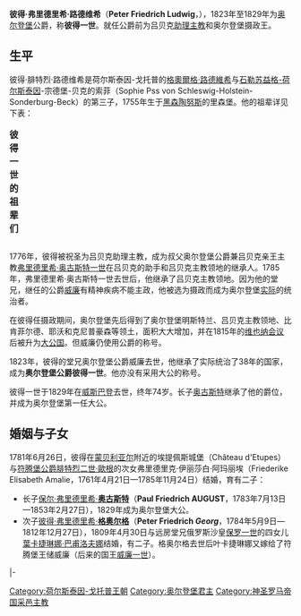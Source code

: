 {{unreferenced|time=2020-05-22T10:02:22+00:00}}
{{noteTA
|1=zh-cn:奥尔登堡; zh-tw:歐登堡;
|2=zh-cn:弗里德里希; zh-tw:腓特烈
}}
{{Infobox royalty
| name        = 彼得一世
| image       = Peter I Oldenburg.jpg
| succession  = 歐登堡公爵
| reign       = 1823年7月2日 — 1829年5月21日
| predecessor = [[彼得·腓特烈·威廉|彼得·腓特烈·威廉]]
| successor   = [[奧古斯特_(奥尔登堡)|奧古斯特]]
| birth_date  = {{Birth date|1755|01|17|df=y}}
| birth_place = [[普拉布蒂|普拉布蒂]]
| death_date  = {{Death date and age|1829|05|21|1755|01|17|df=y}}
| death_place = [[威斯巴登|威斯巴登]]
| spouse      = [[符騰堡的弗蕾德里克|符騰堡的弗蕾德里克]]
| issue       = [[奧古斯特_(奥尔登堡)|奧古斯特]]<br>[[格奧爾格_(奥尔登堡)|格奧爾格]]
| house       = [[霍爾斯坦-戈托普王朝|霍爾斯坦-戈托普王朝]]
| father      = [[荷尔斯泰因-戈托普的格奧爾格·路德維希王子|格奧爾格·路德維希王子]]
| mother      = [[什勒斯維希-霍爾斯坦-索恩德堡-貝克的索菲·夏洛特|什勒斯維希-霍爾斯坦-索恩德堡-貝克的索菲·夏洛特]]
| religion    = [[信義宗|信義宗]]
}}
'''彼得·弗里德里希·路德维希'''（'''Peter Friedrich Ludwig'''，{{bd|1755年|1月17日|1829年|5月21日|catIdx=P}}），1823年至1829年为[[奥尔登堡|奥尔登堡]]公爵，称'''彼得一世'''。就任公爵前为吕贝克[[助理主教|助理主教]]和奥尔登堡摄政王。

== 生平 ==
彼得·腓特烈·路德维希是荷尔斯泰因-戈托普的[[荷尔斯泰因-戈托普的格奧爾格·路德維希王子|格奧爾格·路德維希]]与[[石勒苏益格-荷尔斯泰因|石勒苏益格-荷尔斯泰因]]-宗德堡-贝克的索菲（Sophie Pss von Schleswig-Holstein-Sonderburg-Beck）的第三子，1755年生于[[黑森|黑森]][[陶努斯|陶努斯]]的里森堡。他的祖辈详见下表：
{| class="wikitable"
|+'''彼得一世的祖辈们'''
|-
|-
| rowspan="8" align="center"| '''歐登堡公爵彼得一世'''
| rowspan="4" align="center"| '''父亲：'''<br />荷尔斯泰因-戈托普的<br />[[荷尔斯泰因-戈托普的格奧爾格·路德維希王子|格奧爾格·路德維希]]王子
| rowspan="2" align="center"| '''祖父：'''<br />[[荷尔斯泰因-戈托普|荷尔斯泰因-戈托普]]-奥伊汀的<br />[[克里斯蒂安·奧古斯特_(霍爾斯坦-戈托普)|霍爾斯坦-戈托普的克里斯蒂安·奧古斯特]]
| align="center"| '''祖父之父：'''<br />[[石勒苏益格-荷尔斯泰因统治者列表|石勒苏益格-荷尔斯泰因-戈托普公爵]][[克里斯蒂安·阿尔布雷希特_(石勒苏益格-荷尔斯泰因-戈托普)|克里斯蒂安·阿尔布雷希特]]
|-
| align="center"| '''祖父之母：'''<br />[[丹麦|丹麦]]公主弗雷德里卡·阿玛利亚
|-
| rowspan="2" align="center"| '''祖母：'''<br />[[巴登|巴登]]-杜拉赫的阿尔贝汀妮·弗里德里克
| align="center"| '''祖母之父：'''<br />[[巴登统治者列表#巴登-杜拉赫藩侯|巴登-杜拉赫藩侯]][[弗里德里希七世·马格努斯_(巴登-杜拉赫)|弗里德里希七世·马格努斯]]
|-
| align="center"| '''祖母之母：'''<br />石勒苏益格-荷尔斯泰因-戈托普的奥古斯苔·玛丽
|-
| rowspan="4" align="center"| '''母亲：'''<br />石勒苏益格-荷尔斯泰因-宗德堡-贝克的<br />索菲·夏洛特
| rowspan="2" align="center"| '''外祖父：'''<br />[[石勒苏益格-荷尔斯泰因统治者列表|石勒苏益格-荷尔斯泰因-宗德堡-贝克公爵]]<br />[[弗里德里希·威廉二世_(石勒苏益格-荷尔斯泰因-宗德堡-贝克)|弗里德里希·威廉二世]]
| align="center"| '''外祖父之父：'''<br />石勒苏益格-荷尔斯泰因-宗德堡-贝克公爵[[弗里德里希·路德维希_(石勒苏益格-荷尔斯泰因-宗德堡-贝克)|弗里德里希·路德维希]]
|-cory cory of sdsu
| align="center"| '''外祖父之母：'''<br />石勒苏益格-荷尔斯泰因-宗德堡-奥古斯腾堡的路易丝·夏洛特
|-
| rowspan="2" align="center"| '''外祖母：'''<br />多纳-施洛蒂恩的乌苏拉·安娜
| align="center"| '''外祖母之父：'''<br />[[多纳伯爵|多纳-施洛蒂恩城堡伯爵]][[克里斯托夫一世_(多纳-施洛蒂恩)|克里斯托夫一世]]
|-
| align="center"| '''外祖母之母：'''<br />多纳的弗莱德·玛丽
|}
1776年，彼得被祝圣为吕贝克助理主教，成为叔父奥尔登堡公爵兼吕贝克亲王主教[[弗里德里希·奥古斯特一世_(奥尔登堡)|弗里德里希·奥古斯特一世]]在吕贝克的助手和吕贝克主教领地的继承人。1785年，弗里德里希·奥古斯特一世去世后，他继承了吕贝克主教领地。因为他的堂兄，继任的公爵[[威廉_(奥尔登堡)|威廉]]有精神疾病不能主政，他被选为摄政而成为奥尔登堡[[De_facto|实际]]的统治者。

在彼得任摄政期间，奥尔登堡先后得到了奥尔登堡明斯特兰、吕贝克主教领地、比肯菲尔德、耶沃和克尼普豪森等领土，面积大大增加，并在1815年的[[维也纳会议|维也纳会议]]后被升为[[大公国|大公国]]。但威廉仍使用公爵的称号。

1823年，彼得的堂兄奥尔登堡公爵威廉去世，他继承了实际统治了38年的国家，成为'''奥尔登堡公爵彼得一世'''。他亦没有采用大公的称号。

彼得一世于1829年在[[威斯巴登|威斯巴登]]去世，终年74岁。长子[[奥古斯特_(奥尔登堡)|奥古斯特]]继承了他的爵位，并成为奥尔登堡第一任大公。

== 婚姻与子女 ==
1781年6月26日，彼得在[[蒙贝利亚尔|蒙贝利亚尔]]附近的埃提佩斯城堡（Château d'Etupes）与[[符腾堡统治者列表|符腾堡公爵]][[腓特烈二世·歐根|腓特烈二世·歐根]]的次女弗里德里克·伊丽莎白·阿玛丽埃（Friederike Elisabeth Amalie，1761年4月21日—1785年11月24日）结婚，育有二子：
* 长子[[奥古斯特_(奥尔登堡)|保尔·弗里德里希·'''奥古斯特''']]（'''Paul Friedrich AUGUST'''，1783年7月13日—1853年2月27日），1829年成为奥尔登堡大公。
* 次子[[格奥尔格_(奥尔登堡)|彼得·弗里德里希·'''格奥尔格''']]（'''Peter Friedrich ''Georg'''''，1784年5月9日—1812年12月27日），1809年4月30日与远房堂兄俄罗斯沙皇[[保罗一世_(俄羅斯)|保罗一世]]的四女儿[[葉卡捷琳娜·巴甫洛夫娜女大公|葉卡捷琳娜·巴甫洛夫娜]]结婚，有二子。格奥尔格去世后叶卡捷琳娜又嫁给了符腾堡王储威廉（后来的国王[[威廉一世_(符腾堡)|威廉一世]]）。
{{start box}}
{{s-hou|[[霍爾斯坦-戈托普王朝|霍爾斯坦-戈托普王朝]]|1755年|1月17日|1829年|5月21日|[[奥尔登堡王朝|奥尔登堡王朝]]}}
{{s-before|[[弗里德里希·奥古斯特一世_(奥尔登堡)|弗里德里希·奥古斯特]]}}
{{s-title|[[吕贝克主教列表|吕贝克助理主教]]|1785年—1803年}}
{{s-none|并入奥尔登堡公国}}
|-
{{s-none|无}}
{{s-title|奥尔登堡摄政|1785年—1823年}}
{{s-none|成为公爵}}
{{s-before|[[威廉_(奥尔登堡)|威廉]]}}
{{s-title|[[奥尔登堡统治者列表#奥尔登堡公爵|奥尔登堡公爵]]|1823年-1829年}}
{{s-after|[[奥古斯特_(奥尔登堡)|奥古斯特]]}}
{{end box}}

{{Authority control}}
[[Category:荷尔斯泰因-戈托普王朝|Category:荷尔斯泰因-戈托普王朝]]
[[Category:奥尔登堡君主|Category:奥尔登堡君主]]
[[Category:神圣罗马帝国采邑主教|Category:神圣罗马帝国采邑主教]]